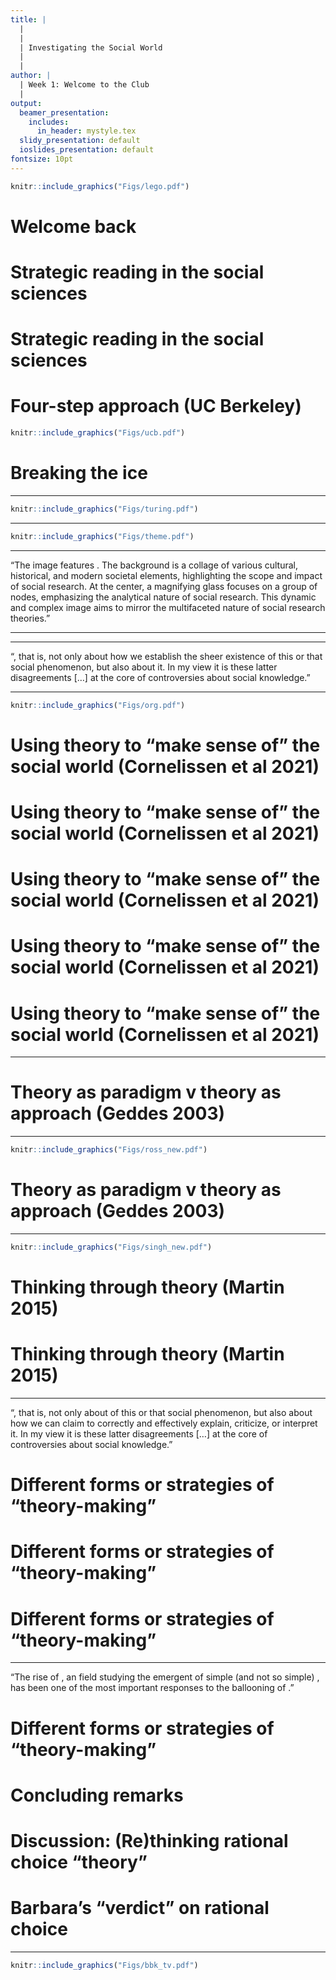```yaml
---
title: |
  |
  |
  | Investigating the Social World
  |
  |
author: |
  | Week 1: Welcome to the Club
  |
output:
  beamer_presentation:
    includes:
      in_header: mystyle.tex
  slidy_presentation: default
  ioslides_presentation: default
fontsize: 10pt
---
```


\vspace{0.7cm}
```r
knitr::include_graphics("Figs/lego.pdf")
```
\vspace{0.5cm}
\begin{center}
Welcome back!
\end{center}

# Welcome back

\begin{itemize}
  \item Questions?
  \pause
  \vspace{0.4cm}
  \item Student-staff communication
  \vspace{0.1cm}
  \begin{itemize}
    \item Emails
    \item Office hours
  \end{itemize}
  \pause
  \vspace{0.4cm}
  \item Assessment I: The methodological review
  \vspace{0.1cm}
  \begin{itemize}
    \item Examine a published \textbf{peer-reviewed} article
    \item Answer \textbf{three} questions
    \item Write up to \textbf{500 words} (max) for each response
    \item Due on midday \textbf{29 March 2024}
    \item More will be discussed in \textbf{Week 5}
  \end{itemize}
\end{itemize}

# Strategic reading in the social sciences

\begin{itemize}
  \item Know why you are reading
  \vspace{0.1cm}
  \begin{itemize}
    \item Read the weekly description carefully
    \item Skim first before you dive in
    \item Pay attention to the big picture
    \item Find the key information and read closely
    \item Formulate your response and views
    \item Know there is always more to read (e.g., further readings)
  \end{itemize}
  \vspace{0.5cm}
  \item Build and use your support system
\end{itemize}

# Strategic reading in the social sciences

\begin{itemize}
  \item Know why you are reading
  \vspace{0.5cm}
  \item Build and use your support system
  \vspace{0.1cm}
  \begin{itemize}
    \item Study Skills workshops and online tutorials
    \item Personal/module tutor office hours
    \item Study clubs
  \end{itemize}
\end{itemize}

# Four-step approach (UC Berkeley)

\vspace{0.2cm}
```r
knitr::include_graphics("Figs/ucb.pdf")
```
\vspace{0.5cm}
\begin{itemize}
  \item \textbf{Preview}: Get as much information  about the reading before you actually read it
  \vspace{0.1cm}
  \item \textbf{Annotating}: Read with a pencil and making notes as you read
  \vspace{0.1cm}
  \item \textbf{Analyzing}: Break the reading apart to see how different parts relate to each other
  \vspace{0.1cm}
  \item \textbf{Responding}: Think again how the reading relates the topic of each week; come up with summary, comments and questions
\end{itemize}

# Breaking the ice

\begin{itemize}
  \item Recap: To \textbf{produce valid knowledge claims} (cool, but how?)
  \pause
  \vspace{0.6cm}
  \item Today: "\textbf{Theory comes to rescue}" (?)
  \vspace{0.1cm}
  \begin{itemize}
    \item What is your subject area? Have you taken any module with "theory" in the title?
    \vspace{0.1cm}
    \item What is the most important/famous theory in your subject area? And what makes it important/famous?
    \vspace{0.1cm}
    \item What is your main takeaway from the TED Talk by Simon Sinek. What is your main takeaway? Do you like what you hear? Is there really a "theory" in the talk?
  \end{itemize}
\end{itemize}

---

\vspace{0.1cm}
```r
knitr::include_graphics("Figs/turing.pdf")
```

---

\vspace{0.2cm}
\begin{center}
\textbf{Part I}
\end{center}
\vspace{0.1cm}
```r
knitr::include_graphics("Figs/theme.pdf")
```
\vspace{0.1cm}
\begin{center}
\textbf{What is theory, and what does it do in social research?}
\end{center}

---

\vspace{0.2cm}
\begincols
  \begincol{.4\textwidth}
    \begin{figure}
    \centering
    \includegraphics[scale=0.25]{Figs/theme}
    \end{figure}
  \endcol
  \begincol{.5\textwidth}
  "The image features \textbf{a network of interconnected nodes, each a vibrant color, symbolizing the diversity and interconnectedness of social theories and concepts}. The background is a collage of various cultural, historical, and modern societal elements, highlighting the scope and impact of social research. At the center, a magnifying glass focuses on a group of nodes, emphasizing the analytical nature of social research. This dynamic and complex image aims to mirror the multifaceted nature of social research theories."
  \endcol
\endcols

---

\vspace{0.5cm}
\begin{itemize}
  \item What do we use theory for in social research?
  \vspace{1cm}
  \item Do we mean the same thing when we say "theory?" (Short answer: \textbf{NO})
  \vspace{1cm}
  \item How do we present and formulate your theory?
\end{itemize}

---

\vspace{0.2cm}
\begincols
  \begincol{.4\textwidth}
    \begin{figure}
    \centering
    \includegraphics[scale=0.3]{Figs/reed}
    \end{figure}
  \endcol
  \begincol{.5\textwidth}
  "\textbf{We have disagreements}, that is, not only about how we establish the sheer existence of this or that social phenomenon, but also about \textbf{how we can claim to correctly and effectively explain, criticize, or interpret} it. In my view it is these latter disagreements [...] at the core of controversies about social knowledge."
  \endcol
\endcols

---

\vspace{0.5cm}
```r
knitr::include_graphics("Figs/org.pdf")
```

# Using theory to "make sense of" the social world (Cornelissen et al 2021)

\pause
\begin{itemize}
  \item Theory as interpretation
  \vspace{0.8cm}
  \item Theory as explanation
  \vspace{0.8cm}
  \item Theory as ideology
\end{itemize}

# Using theory to "make sense of" the social world (Cornelissen et al 2021)

\begin{itemize}
  \item Theory as interpretation: Ways of "seeing"
  \vspace{0.1cm}
  \begin{itemize}
    \item Taking a conceptual framework to "construct a deep reading" of the social world
    \item Stimulating multiple abstractions and different ways to "understanding" the world
    \item Likely to be reflexive so as to re-conceptualize a topic or a phenomenon
  \end{itemize}
  \vspace{0.8cm}
  \item Theory as explanation
  \vspace{0.8cm}
  \item Theory as ideology
\end{itemize}

# Using theory to "make sense of" the social world (Cornelissen et al 2021)

\begin{itemize}
  \item Theory as interpretation
  \vspace{0.8cm}
  \item Theory as explanation
  \vspace{0.1cm}
  \begin{itemize}
    \item Identifying and establishing the "fundamental processes, mechanisms and structures" underlying the outcome of interest in the social world
    \item Often assuming an objective stance and working around a limited set of corresponding theoretical resources and concepts
    \item May be useful for forecasting and predictions; "theory of everything"
  \end{itemize}
  \vspace{0.8cm}
  \item Theory as ideology
\end{itemize}

# Using theory to "make sense of" the social world (Cornelissen et al 2021)

\begin{itemize}
  \item Theory as interpretation
  \vspace{0.8cm}
  \item Theory as explanation: Way(s) of "unpacking"
  \vspace{0.1cm}
  \begin{itemize}
    \item Identifying and establishing the "fundamental processes, mechanisms and structures" underlying the outcome of interest in the social world
    \item Often assuming an objective stance and working around a limited set of corresponding theoretical resources and concepts
    \item May be useful for forecasting and predictions; "theory of everything"
  \end{itemize}
  \vspace{0.8cm}
  \item Theory as ideology
\end{itemize}

# Using theory to "make sense of" the social world (Cornelissen et al 2021)

\begin{itemize}
  \item Theory as interpretation
  \vspace{0.8cm}
  \item Theory as explanation
  \vspace{0.8cm}
  \item Theory as ideology: Ways of "envisioning"
  \vspace{0.1cm}
  \begin{itemize}
    \item Taking a normative stance to imaging what the social world "should be like"
    \item Providing ways of "emancipation" by bearing the critical force of well-articulated theoretical "utopias"
    \item Seeking to make the world a better place (so likely to invoke emotional appeals) 
  \end{itemize}
\end{itemize}

---

# Theory as paradigm v theory as approach (Geddes 2003)

\vspace{0.2cm}
\begincols
  \begincol{.4\textwidth}
    \begin{figure}
    \centering
    \includegraphics[scale=0.35]{Figs/castles}
    \end{figure}
  \endcol
  \begincol{.5\textwidth}
  \begin{itemize}
  \item Theory as \textbf{paradigm}
  \vspace{0.4cm}
  \begin{itemize}
    \item A set of more or less consistent theories and hypotheses that "explain" various aspects of social reality 
    \vspace{0.3cm}
    \item When taken together, these theories and hypotheses form a "coherent" understanding of the outcome of interest
  \end{itemize}
  \end{itemize}
  \endcol
\endcols

---

\vspace{0.5cm}
```r
knitr::include_graphics("Figs/ross_new.pdf")
```

# Theory as paradigm v theory as approach (Geddes 2003)

\vspace{0.2cm}
\begincols
  \begincol{.4\textwidth}
    \begin{figure}
    \centering
    \includegraphics[scale=0.35]{Figs/castles}
    \end{figure}
  \endcol
  \begincol{.5\textwidth}
  \begin{itemize}
  \item Theory as \textbf{approach}:
  \vspace{0.4cm}
  \begin{itemize}
    \item A "claim" that certain factors (e.g., classes and race) deserve attention, without articulating specific processes and/or mechanisms about them
    \vspace{0.3cm}
    \item A "belief" that certain research methods are the most useful and appropriate means of gaining understanding
  \end{itemize} 
  \end{itemize}
  \endcol
\endcols

---

\vspace{0.5cm}
```r
knitr::include_graphics("Figs/singh_new.pdf")
```

# Thinking through theory (Martin 2015)

\vspace{0.2cm}
\begincols
  \begincol{.4\textwidth}
    \begin{figure}
    \centering
    \includegraphics[scale=0.3]{Figs/martin}
    \end{figure}
  \endcol
  \begincol{.5\textwidth}
  \begin{small}
  \begin{itemize}
  \item \textbf{Theory as canonical propositions}: Propositions or claims, often made or chosen before we begin our investigations, become theories because they are important and/or influential
  \vspace{0.3cm}
  \item \textbf{Theory as generalization}: Propositions should be made (and tested) to explain as many "cases" as possible, but some generalizations can be trivial or obvious or controversial (questions regarding the scope condition and plausibility are crucial)
  \end{itemize}
  \end{small}
  \endcol
\endcols

# Thinking through theory (Martin 2015)

\vspace{0.2cm}
\begincols
  \begincol{.4\textwidth}
    \begin{figure}
    \centering
    \includegraphics[scale=0.3]{Figs/martin}
    \end{figure}
  \endcol
  \begincol{.5\textwidth}
  \begin{small}
  \begin{itemize}
  \item \textbf{Theory as vocabulary}: Theoretical innovations can be made by using new terms or words to "re-tell" the social reality to push new questions (and yet we may be constrained by the words we use)
  \vspace{0.2cm}
  \item \textbf{Theory as critique}: Theoretical work as a consideration of internal consistency and possible scope or as a consideration of its political implications
  \end{itemize}
  \end{small}
  \endcol
\endcols

---

\vspace{0.2cm}
\begincols
  \begincol{.4\textwidth}
    \begin{figure}
    \centering
    \includegraphics[scale=0.3]{Figs/reed}
    \end{figure}
  \endcol
  \begincol{.5\textwidth}
  "\textbf{We have disagreements}, that is, not only about \textbf{how we establish the sheer existence} of this or that social phenomenon, but also about how we can claim to correctly and effectively explain, criticize, or interpret it. In my view it is these latter disagreements [...] at the core of controversies about social knowledge."
  \endcol
\endcols

# Different forms or strategies of "theory-making"

\begin{itemize}
  \item Verbal
  \vspace{0.8cm}
  \item Formal (mathematical)
  \vspace{0.8cm}
  \item Combined
\end{itemize}

# Different forms or strategies of "theory-making"

\begin{itemize}
  \item Verbal
  \vspace{0.1cm}
  \begin{itemize}
    \item Perhaps the most common form of theoretical "expressions"
    \item Use of language is important -- the analysis of "meaning" (or the discourse)
    \item Abstraction through metaphor and analogy
  \end{itemize}
  \vspace{0.8cm}
  \item Formal (mathematical/computational)
  \vspace{0.8cm}
  \item Combined
\end{itemize}

# Different forms or strategies of "theory-making"

\begin{itemize}
  \item Verbal
  \vspace{0.8cm}
  \item Formal (mathematical and/or computational)
  \vspace{0.1cm}
  \begin{itemize}
    \item "A model or set of rules and assumptions used to understand various behaviors in mathematical terms" (APA)
    \item A lot of existing/emerging fields, such as agent-based modeling, positive/game theory, social "physics," and complexity theory (or complex system)
    \item An active area calling for vibrant, constructive interdisciplinary research
  \end{itemize}
  \vspace{0.8cm}
  \item Combined
\end{itemize}

---

\vspace{0.2cm}
\begincols
  \begincol{.4\textwidth}
    \begin{figure}
    \centering
    \includegraphics[scale=0.3]{Figs/sfi}
    \end{figure}
  \endcol
  \begincol{.4\textwidth}
  "The rise of \textbf{complexity theory}, an \textbf{interdisciplinary} field studying the emergent \textbf{behavior and patterns of the interactions} of simple (and not so simple) \textbf{components}, has been one of the most important responses to the ballooning of \textbf{knowledge}."
  \endcol
\endcols

# Different forms or strategies of "theory-making"

\begin{itemize}
  \item Verbal
  \vspace{0.8cm}
  \item Formal (mathematical)
  \vspace{0.8cm}
  \item Combined: The "Analytic Narratives" project (Bates et al 1998)
  \vspace{0.1cm}
  \begin{itemize}
    \item An initiative started by several political economists in the 1990s
    \item Intersection of economics, economic history, and political science
    \item Integration of "elegant" rational choice-like theory and "thick" descriptions
  \end{itemize}
\end{itemize}

# Concluding remarks

\begin{itemize}
  \item Foster "cultural competency" among social researchers
  \begin{itemize}
    \item Be open-minded: "Theory" can refer to very different things, and it is important for us to respect (and understand) the differences
    \item Be transparent: Your preferences and the choices you make (and do your best to explain them) in your research
    \item Be cautious: The way you treat and build theory (paradigm v approach) will affect the answers you offer
  \end{itemize}
  \vspace{0.6cm}
  \item What's next: Bolster the theory-empirics alignment with \textit{high-quality} evidence
  \begin{itemize}
    \item Why should we use "numbers" to study the social world?
    \item Why is causality important? Is causality always a must?
    \item How can we generalize our insights beyond a case?
  \end{itemize}
\end{itemize}

# Discussion: (Re)thinking rational choice "theory"

\begin{itemize}
  \item Before you read Geddes' book, how will you define the "rational choice theory?"
  \vspace{0.4cm}
  \item After reading this chapter, how is Geddes' definition or discussion of the rational choice theory different from your expectations? 
  \vspace{0.4cm}
  \item Barbara Geddes says "rational choice theory is not a theory." Why? Do you agree?
  \vspace{0.4cm}
  \item In Martin (2015), theory can be used as canonical and important propositions, as generalization, as vocabulary and as critique. How will you categorize rational choice theory based on Geddes' explanations for this theory?
  \vspace{0.4cm}
  \item Further reading: Chapter 4 in Martin (2015)
\end{itemize}

# Barbara's "verdict" on rational choice

\begin{itemize}
  \item There are many \textbf{misperceptions} about rational choice.
  \begin{itemize}
    \item Rational choice does not assume people are "selfish"
    \item Rational choice does not assume people are driven by material interests
    \item Rational choice does not assume preferences are stable or fixed
    \item Rational choice does not ignore/discard ideology and/or history
  \end{itemize}
  \vspace{0.2cm}
  \item Rational choice is an \textbf{approach} (i.e., ways of seeing), not a theory
  \begin{itemize}
    \item Rational choice highlights the importance of "rationality" 
    \item Rational choice does not dictate a single or universal explanation/prediction
    \item Rational choice provides a micro-foundation for us to research the social world
  \end{itemize}
\end{itemize}

---

\vspace{0.5cm}
\begin{center}
Thank you!
\end{center}
\vspace{0.3cm}
```r
knitr::include_graphics("Figs/bbk_tv.pdf")
```
\vspace{0.3cm}
\begin{center}
\texttt{c.cheng@bbk.ac.uk}
\end{center}
